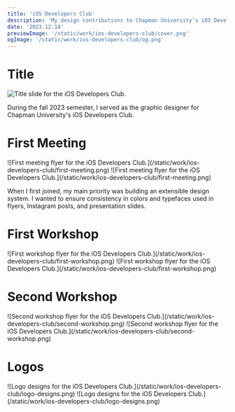 ```yaml
---
title: 'iOS Developers Club'
description: 'My design contributions to Chapman University’s iOS Developers Club, an organization for students interested in iOS app development.'
date: '2023.12.14'
previewImage: '/static/work/ios-developers-club/cover.png'
ogImage: '/static/work/ios-developers-club/og.png'
---
```


# Title

![Title slide for the iOS Developers Club.](/static/work/ios-developers-club/title.png)

During the fall 2023 semester, I served as the graphic designer for Chapman University's iOS Developers Club.

# First Meeting

<HorizontalWrapper>
  ![First meeting flyer for the iOS Developers Club.](/static/work/ios-developers-club/first-meeting.png)
  ![First meeting flyer for the iOS Developers Club.](/static/work/ios-developers-club/first-meeting.png)
</HorizontalWrapper>

When I first joined, my main priority was building an extensible design system. I wanted to ensure consistency in colors and typefaces used in flyers, Instagram posts, and presentation slides.

# First Workshop

<HorizontalWrapper>
  ![First workshop flyer for the iOS Developers Club.](/static/work/ios-developers-club/first-workshop.png)
  ![First workshop flyer for the iOS Developers Club.](/static/work/ios-developers-club/first-workshop.png)
</HorizontalWrapper>

# Second Workshop

<HorizontalWrapper>
  ![Second workshop flyer for the iOS Developers Club.](/static/work/ios-developers-club/second-workshop.png)
  ![Second workshop flyer for the iOS Developers Club.](/static/work/ios-developers-club/second-workshop.png)
</HorizontalWrapper>

# Logos

<HorizontalWrapper>
  ![Logo designs for the iOS Developers Club.](/static/work/ios-developers-club/logo-designs.png)
  ![Logo designs for the iOS Developers Club.](/static/work/ios-developers-club/logo-designs.png)
</HorizontalWrapper>